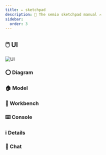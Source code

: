 ```yaml
---
title: ✏️ sketchpad
description: 📖 The semio sketchpad manual ✍️
sidebar:
  order: 3
---
```


## 🖱️ UI

![UI](../../../../../../assets/images/sketchpad-demo-new.png)

### ⭕ Diagram

### 🏠 Model

### 🧰 Workbench

### ⌨️ Console

### ℹ️ Details

### 💬 Chat
